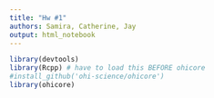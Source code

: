 ```yaml
---
title: "Hw #1"
authors: Samira, Catherine, Jay
output: html_notebook
---
```




```r
library(devtools)
library(Rcpp) # have to load this BEFORE ohicore
#install_github('ohi-science/ohicore')
library(ohicore)


```

